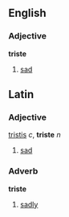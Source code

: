 ==English==
===Adjective===
'''triste'''

#[[sad]]

==Latin==
===Adjective===
[[tristis]] ''c'', '''triste''' ''n''

#[[sad]]
===Adverb===
'''triste'''

#[[sad]]ly